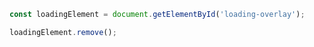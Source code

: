 ```js
const loadingElement = document.getElementById('loading-overlay');

loadingElement.remove();
```
